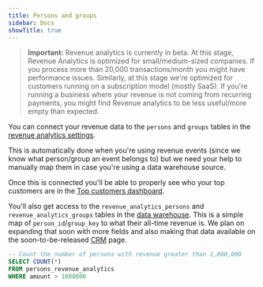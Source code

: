 ```yaml
---
title: Persons and groups
sidebar: Docs
showTitle: true
---
```


> **Important:** Revenue analytics is currently in beta. At this stage, Revenue Analytics is optimized for small/medium-sized companies. If you process more than 20,000 transactions/month you might have performance issues. Similarly, at this stage we're optimized for customers running on a subscription model (mostly SaaS). If you're running a business where your revenue is not coming from recurring payments, you might find Revenue analytics to be less useful/more empty than expected.

You can connect your revenue data to the `persons` and `groups` tables in the [revenue analytics settings](https://app.posthog.com/data-management/revenue).

This is automatically done when you're using revenue events (since we know what person/group an event belongs to) but we need your help to manually map them in case you're using a data warehouse source.

<ProductScreenshot
  imageLight = "https://res.cloudinary.com/dmukukwp6/image/upload/Screenshot_2025_09_05_at_16_20_38_743c93fff2.png"
  imageDark = "https://res.cloudinary.com/dmukukwp6/image/upload/Screenshot_2025_09_05_at_16_20_29_8ec0f4633a.png"
  alt="Revenue analytics persons and groups setup" 
  classes="rounded"
/>

Once this is connected you'll be able to properly see who your top customers are in the [Top customers dashboard](https://app.posthog.com/revenue_analytics#top-customers).

You'll also get access to the `revenue_analytics_persons` and `revenue_analytics_groups` tables in the [data warehouse](https://app.posthog.com/data-warehouse). This is a simple map of `person_id`/`group_key` to what their all-time revenue is. We plan on expanding that soon with more fields and also making that data available on the soon-to-be-released [CRM](/teams/crm) page.

```sql
-- Count the number of persons with revenue greater than 1,000,000
SELECT COUNT(*)
FROM persons_revenue_analytics
WHERE amount > 1000000
```